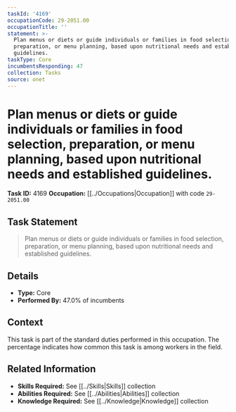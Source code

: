 ```yaml
---
taskId: '4169'
occupationCode: 29-2051.00
occupationTitle: ''
statement: >-
  Plan menus or diets or guide individuals or families in food selection,
  preparation, or menu planning, based upon nutritional needs and established
  guidelines.
taskType: Core
incumbentsResponding: 47
collection: Tasks
source: onet
---
```

# Plan menus or diets or guide individuals or families in food selection, preparation, or menu planning, based upon nutritional needs and established guidelines.

**Task ID:** 4169
**Occupation:** [[../Occupations|Occupation]] with code `29-2051.00`

## Task Statement

> Plan menus or diets or guide individuals or families in food selection, preparation, or menu planning, based upon nutritional needs and established guidelines.

## Details

- **Type:** Core
- **Performed By:** 47.0% of incumbents

## Context

This task is part of the standard duties performed in this occupation. The percentage indicates how common this task is among workers in the field.

## Related Information

- **Skills Required:** See [[../Skills|Skills]] collection
- **Abilities Required:** See [[../Abilities|Abilities]] collection
- **Knowledge Required:** See [[../Knowledge|Knowledge]] collection
